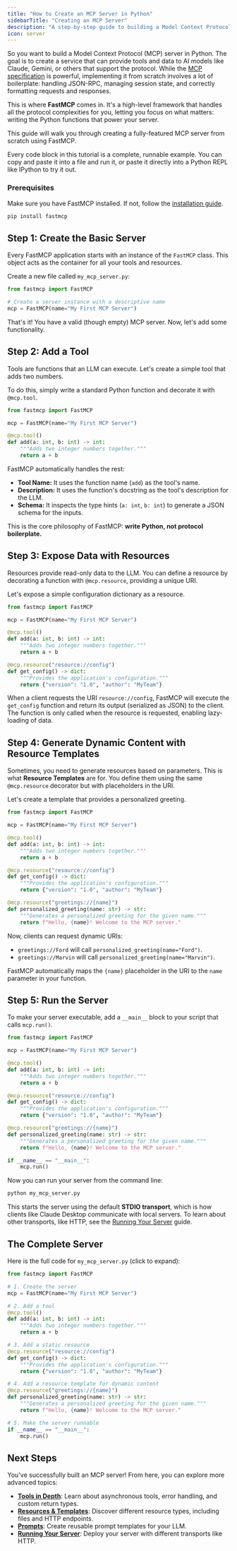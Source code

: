 ```yaml
---
title: "How to Create an MCP Server in Python"
sidebarTitle: "Creating an MCP Server"
description: "A step-by-step guide to building a Model Context Protocol (MCP) server using Python and FastMCP, from basic tools to dynamic resources."
icon: server
---
```


So you want to build a Model Context Protocol (MCP) server in Python. The goal is to create a service that can provide tools and data to AI models like Claude, Gemini, or others that support the protocol. While the [MCP specification](https://modelcontextprotocol.io/specification/) is powerful, implementing it from scratch involves a lot of boilerplate: handling JSON-RPC, managing session state, and correctly formatting requests and responses.

This is where **FastMCP** comes in. It's a high-level framework that handles all the protocol complexities for you, letting you focus on what matters: writing the Python functions that power your server.

This guide will walk you through creating a fully-featured MCP server from scratch using FastMCP.

<Tip>
Every code block in this tutorial is a complete, runnable example. You can copy and paste it into a file and run it, or paste it directly into a Python REPL like IPython to try it out.
</Tip>

### Prerequisites

Make sure you have FastMCP installed. If not, follow the [installation guide](/getting-started/installation).

```bash
pip install fastmcp
```


## Step 1: Create the Basic Server

Every FastMCP application starts with an instance of the `FastMCP` class. This object acts as the container for all your tools and resources.

Create a new file called `my_mcp_server.py`:

```python my_mcp_server.py
from fastmcp import FastMCP

# Create a server instance with a descriptive name
mcp = FastMCP(name="My First MCP Server")
```

That's it! You have a valid (though empty) MCP server. Now, let's add some functionality.

## Step 2: Add a Tool

Tools are functions that an LLM can execute. Let's create a simple tool that adds two numbers.

To do this, simply write a standard Python function and decorate it with `@mcp.tool`.

```python my_mcp_server.py {5-8}
from fastmcp import FastMCP

mcp = FastMCP(name="My First MCP Server")

@mcp.tool()
def add(a: int, b: int) -> int:
    """Adds two integer numbers together."""
    return a + b
```

FastMCP automatically handles the rest:
- **Tool Name:** It uses the function name (`add`) as the tool's name.
- **Description:** It uses the function's docstring as the tool's description for the LLM.
- **Schema:** It inspects the type hints (`a: int`, `b: int`) to generate a JSON schema for the inputs.

This is the core philosophy of FastMCP: **write Python, not protocol boilerplate.**

## Step 3: Expose Data with Resources

Resources provide read-only data to the LLM. You can define a resource by decorating a function with `@mcp.resource`, providing a unique URI.

Let's expose a simple configuration dictionary as a resource.

```python my_mcp_server.py {10-13}
from fastmcp import FastMCP

mcp = FastMCP(name="My First MCP Server")

@mcp.tool()
def add(a: int, b: int) -> int:
    """Adds two integer numbers together."""
    return a + b

@mcp.resource("resource://config")
def get_config() -> dict:
    """Provides the application's configuration."""
    return {"version": "1.0", "author": "MyTeam"}
```

When a client requests the URI `resource://config`, FastMCP will execute the `get_config` function and return its output (serialized as JSON) to the client. The function is only called when the resource is requested, enabling lazy-loading of data.

## Step 4: Generate Dynamic Content with Resource Templates

Sometimes, you need to generate resources based on parameters. This is what **Resource Templates** are for. You define them using the same `@mcp.resource` decorator but with placeholders in the URI.

Let's create a template that provides a personalized greeting.

```python my_mcp_server.py {15-17}
from fastmcp import FastMCP

mcp = FastMCP(name="My First MCP Server")

@mcp.tool()
def add(a: int, b: int) -> int:
    """Adds two integer numbers together."""
    return a + b

@mcp.resource("resource://config")
def get_config() -> dict:
    """Provides the application's configuration."""
    return {"version": "1.0", "author": "MyTeam"}

@mcp.resource("greetings://{name}")
def personalized_greeting(name: str) -> str:
    """Generates a personalized greeting for the given name."""
    return f"Hello, {name}! Welcome to the MCP server."
```

Now, clients can request dynamic URIs:
- `greetings://Ford` will call `personalized_greeting(name="Ford")`.
- `greetings://Marvin` will call `personalized_greeting(name="Marvin")`.

FastMCP automatically maps the `{name}` placeholder in the URI to the `name` parameter in your function.

## Step 5: Run the Server

To make your server executable, add a `__main__` block to your script that calls `mcp.run()`.

```python my_mcp_server.py {19-20}
from fastmcp import FastMCP

mcp = FastMCP(name="My First MCP Server")

@mcp.tool()
def add(a: int, b: int) -> int:
    """Adds two integer numbers together."""
    return a + b

@mcp.resource("resource://config")
def get_config() -> dict:
    """Provides the application's configuration."""
    return {"version": "1.0", "author": "MyTeam"}

@mcp.resource("greetings://{name}")
def personalized_greeting(name: str) -> str:
    """Generates a personalized greeting for the given name."""
    return f"Hello, {name}! Welcome to the MCP server."

if __name__ == "__main__":
    mcp.run()
```

Now you can run your server from the command line:
```bash
python my_mcp_server.py
```
This starts the server using the default **STDIO transport**, which is how clients like Claude Desktop communicate with local servers. To learn about other transports, like HTTP, see the [Running Your Server](/deployment/running-server) guide.

## The Complete Server

Here is the full code for `my_mcp_server.py` (click to expand):

```python my_mcp_server.py [expandable]
from fastmcp import FastMCP

# 1. Create the server
mcp = FastMCP(name="My First MCP Server")

# 2. Add a tool
@mcp.tool()
def add(a: int, b: int) -> int:
    """Adds two integer numbers together."""
    return a + b

# 3. Add a static resource
@mcp.resource("resource://config")
def get_config() -> dict:
    """Provides the application's configuration."""
    return {"version": "1.0", "author": "MyTeam"}

# 4. Add a resource template for dynamic content
@mcp.resource("greetings://{name}")
def personalized_greeting(name: str) -> str:
    """Generates a personalized greeting for the given name."""
    return f"Hello, {name}! Welcome to the MCP server."

# 5. Make the server runnable
if __name__ == "__main__":
    mcp.run()
```

## Next Steps

You've successfully built an MCP server! From here, you can explore more advanced topics:

-   [**Tools in Depth**](/servers/tools): Learn about asynchronous tools, error handling, and custom return types.
-   [**Resources & Templates**](/servers/resources): Discover different resource types, including files and HTTP endpoints.
-   [**Prompts**](/servers/prompts): Create reusable prompt templates for your LLM.
-   [**Running Your Server**](/deployment/running-server): Deploy your server with different transports like HTTP.

